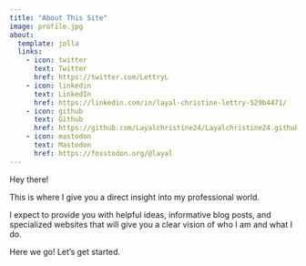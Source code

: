 ```yaml
---
title: "About This Site"
image: profile.jpg
about:
  template: jolla
  links:
    - icon: twitter
      text: Twitter
      href: https://twitter.com/LettryL
    - icon: linkedin
      text: LinkedIn
      href: https://linkedin.com/in/layal-christine-lettry-529b4471/
    - icon: github
      text: Github
      href: https://github.com/Layalchristine24/Layalchristine24.github.io
    - icon: mastodon
      text: Mastodon
      href: https://fosstodon.org/@layal
---
```


Hey there!

This is where I give you a direct insight into my professional world.

I expect to provide you with helpful ideas, informative blog posts, and specialized websites that will give you a clear vision of who I am and what I do.

Here we go! Let's get started.
